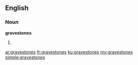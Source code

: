 ==English==

===Noun===
'''gravestones'''

# {{plural of|gravestone}}

[[ar:gravestones]]
[[fr:gravestones]]
[[ku:gravestones]]
[[my:gravestones]]
[[simple:gravestones]]